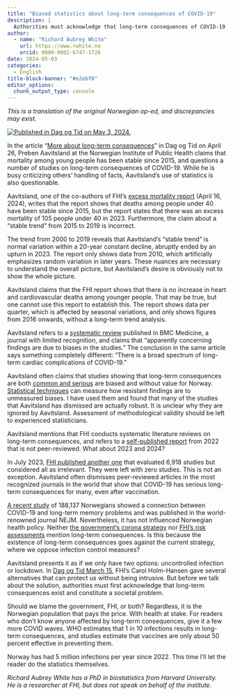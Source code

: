 ```yaml
---
title: "Biased statistics about long-term consequences of COVID-19"
description: |
  Authorities must acknowledge that long-term consequences of COVID-19 exist and constitute a societal problem.
author:
  - name: "Richard Aubrey White"
    url: https://www.rwhite.no
    orcid: 0000-0002-6747-1726
date: 2024-05-03
categories:
  - English
title-block-banner: "#e2ebf0"
editor_options: 
  chunk_output_type: console
---
```


*This is a translation of the original Norwegian op-ed, and discrepancies may exist.*

[![Published in Dag og Tid on May 3, 2024.](2024-05-03-tendensiøs-statistikk-om-senfølger.jpg)](https://www.dagogtid.no/ordskifte/tendensios-statistikk-om-senfolger-6.130.34442.b81af7593e?sharer_id=917982&utm_medium=sharing)

In the article "[More about long-term consequences](https://www.dagogtid.no/ordskifte/meir-om-seinfolgjer-6.130.34354.2b479464ab)" in Dag og Tid on April 26, Preben Aavitsland at the Norwegian Institute of Public Health claims that mortality among young people has been stable since 2015, and questions a number of studies on long-term consequences of COVID-19. While he is busy criticizing others' handling of facts, Aavitsland's use of statistics is also questionable.

Aavitsland, one of the co-authors of FHI's [excess mortality report](https://www.fhi.no/publ/2024/dodelighet-i-norge-under-koronapandemien-2020-2023/) (April 16, 2024), writes that the report shows that deaths among people under 40 have been stable since 2015, but the report states that there was an excess mortality of 105 people under 40 in 2023. Furthermore, the claim about a "stable trend" from 2015 to 2019 is incorrect.

The trend from 2000 to 2019 reveals that Aavitsland's "stable trend" is normal variation within a 20-year constant decline, abruptly ended by an upturn in 2023. The report only shows data from 2010, which artificially emphasizes random variation in later years. These nuances are necessary to understand the overall picture, but Aavitsland's desire is obviously not to show the whole picture.

Aavitsland claims that the FHI report shows that there is no increase in heart and cardiovascular deaths among younger people. That may be true, but one cannot use this report to establish this. The report shows data per quarter, which is affected by seasonal variations, and only shows figures from 2016 onwards, without a long-term trend analysis.

Aavitsland refers to a [systematic review](https://bmcmedicine.biomedcentral.com/articles/10.1186/s12916-023-03162-5) published in BMC Medicine, a journal with limited recognition, and claims that "apparently concerning findings are due to biases in the studies." The conclusion in the same article says something completely different: "There is a broad spectrum of long-term cardiac complications of COVID-19."

Aavitsland often claims that studies showing that long-term consequences are both [common and serious](https://www.nature.com/articles/s41591-023-02521-2) are biased and without value for Norway. [Statistical techniques](https://www.acpjournals.org/doi/10.7326/M16-2607) can measure how resistant findings are to unmeasured biases. I have used them and found that many of the studies that Aavitsland has dismissed are actually robust. It is unclear why they are ignored by Aavitsland. Assessment of methodological validity should be left to experienced statisticians.

Aavitsland mentions that FHI conducts systematic literature reviews on long-term consequences, and refers to a [self-published report](https://www.fhi.no/publ/2022/senfolger-etter-covid-19-og-nyoppstatt-sykdom-etter-covid-19/) from 2022 that is not peer-reviewed. What about 2023 and 2024?

In July 2023, [FHI published another one](https://www.fhi.no/en/publ/2023/senfolger-etter-covid-19-som-folge-av-omikronsmitte/) that evaluated 6,918 studies but considered all as irrelevant. They were left with zero studies. This is not an exception. Aavitsland often dismisses peer-reviewed articles in the most recognized journals in the world that show that COVID-19 has serious long-term consequences for many, even after vaccination.

[A recent study](https://www.nejm.org/doi/full/10.1056/NEJMc2311200) of 188,137 Norwegians showed a connection between COVID-19 and long-term memory problems and was published in the world-renowned journal NEJM. Nevertheless, it has not influenced Norwegian health policy. Neither [the government's corona strategy](https://www.regjeringen.no/no/dokumenter/regjeringens-strategi-og-beredskapsplan-for-handteringen-av-covid-19-pandemien/id2987438/) nor [FHI's risk assessments](https://www.fhi.no/publ/statusrapporter/risikovurdering-for-luftveisinfeksjoner/) mention long-term consequences. Is this because the existence of long-term consequences goes against the current strategy, where we oppose infection control measures?

Aavitsland presents it as if we only have two options: uncontrolled infection or lockdown. In [Dag og Tid March 15](https://www.dagogtid.no/samfunn/helse/for-ein-mildare-pandemi-6.121.33729.ebf4b38e0a), FHI's Carol Holm-Hansen gave several alternatives that can protect us without being intrusive. But before we talk about the solution, authorities must first acknowledge that long-term consequences exist and constitute a societal problem.

Should we blame the government, FHI, or both? Regardless, it is the Norwegian population that pays the price. With health at stake. For readers who don't know anyone affected by long-term consequences, give it a few more COVID waves. WHO estimates that 1 in 10 infections results in long-term consequences, and studies estimate that vaccines are only about 50 percent effective in preventing them.

Norway has had 5 million infections per year since 2022. This time I'll let the reader do the statistics themselves.

*Richard Aubrey White has a PhD in biostatistics from Harvard University. He is a researcher at FHI, but does not speak on behalf of the institute.*
